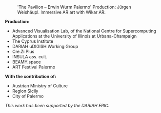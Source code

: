 <Figure src="/assets/content/en/resources/events/use-of-ict-for-community-building-actions-towards-the-reactivation-of-urban-heritagescapes-in-south-european-cities/sessions/6/wurm.png">
  'The Pavilion – Erwin Wurm Palermo' Production: Jürgen Weishäupl. Immersive AR art with Wikar AR.
</Figure>

**Production:**

* Advanced Visualisation Lab, of the National Centre for Supercomputing Applications at the University of Illinois at Urbana-Champaign
* The Cyprus Institute
* DARIAH uDIGISH Working Group
* Cre.Zi.Plus
* INSULA ass. cult.
* BEAMY.space
* ART Festival Palermo

**With the contribution of:**

* Austrian Ministry of Culture
* Region Sicily
* City of Palermo

*This work has been supported by the DARIAH ERIC.*
